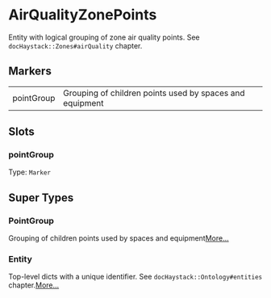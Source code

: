 # AirQualityZonePoints
Entity with logical grouping of zone air quality points.
See `docHaystack::Zones#airQuality` chapter.
## Markers
<table>
<tbody>
<tr>
<td className='p-2 align-top'><span className='bg-sky-200 rounded-md px-3 py-1 text-sky-700 block font-semibold text-center text-sm'>pointGroup </span></td>
<td className='p-2 align-top'>Grouping of children points used by spaces and equipment</td>
</tr>
</tbody>
</table>

## Slots

### pointGroup
Type: `Marker`



## Super Types
### PointGroup
Grouping of children points used by spaces and equipment[More...](/ph/entities/PointGroup)

### Entity
Top-level dicts with a unique identifier.
See `docHaystack::Ontology#entities` chapter.[More...](/ph/entities/Entity)


